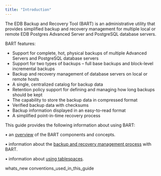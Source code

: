 ```yaml
---
title: "Introduction"
---
```


The EDB Backup and Recovery Tool (BART) is an administrative utility that provides simplified backup and recovery management for multiple local or remote EDB Postgres Advanced Server and PostgreSQL database servers.

BART features:

  - Support for complete, hot, physical backups of multiple Advanced Servers and PostgreSQL database servers
  - Support for two types of backups – full base backups and block-level incremental backups
  - Backup and recovery management of database servers on local or remote hosts
  - A single, centralized catalog for backup data
  - Retention policy support for defining and managing how long backups should be kept
  - The capability to store the backup data in compressed format
  - Verified backup data with checksums
  - Backup information displayed in an easy-to-read format
  - A simplified point-in-time recovery process

This guide provides the following information about using BART:

• an [overview](overview) of the BART components and concepts.

• information about the [backup and recovery management process](using_bart) with BART.

• information about [using tablespaces](using_tablespaces).

<div class="toctree" data-maxdepth="3">

whats_new conventions_used_in_this_guide

</div>
